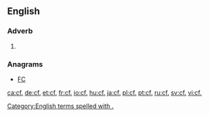 ==English==

===Adverb===
{{en-adv|-}}

# {{alternative form of|cf|lang=en}}

===Anagrams===
* [[FC#English|FC]]

[[Category:English terms spelled with .]]

[[ca:cf.]]
[[de:cf.]]
[[et:cf.]]
[[fr:cf.]]
[[io:cf.]]
[[hu:cf.]]
[[ja:cf.]]
[[pl:cf.]]
[[pt:cf.]]
[[ru:cf.]]
[[sv:cf.]]
[[vi:cf.]]